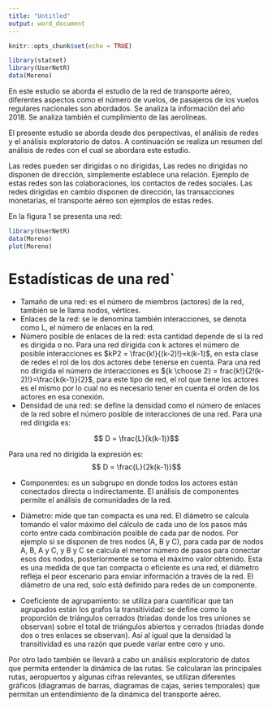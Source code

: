 ---
title: "Untitled"
output: word_document
---

```{r setup, include=FALSE, echo=FALSE}
knitr::opts_chunk$set(echo = TRUE)
```

```{r, message=FALSE, warning=FALSE, echo=FALSE}
library(statnet)
library(UserNetR)
data(Moreno)
```

En este estudio se aborda el estudio de la red de transporte aéreo, diferentes aspectos como el número de vuelos, de pasajeros de los vuelos regulares nacionales son abordados. Se analiza la información del año 2018. Se analiza también el cumplimiento de las aerolíneas.

El presente estudio se aborda desde dos perspectivas, el análisis de redes y el análisis exploratorio de datos. A continuación se realiza un resumen del análisis de redes con el cual se abordara este estudio.


Las redes pueden ser dirigidas o no dirigidas, Las redes no dirigidas no disponen de dirección, simplemente establece una relación. Ejemplo de estas redes son las colaboraciones, los contactos de redes sociales. Las redes dirigidas en cambio disponen de dirección, las transacciones monetarias, el transporte aéreo son ejemplos de estas redes.

En la figura 1 se presenta una red:

```{r, echo = FALSE}
library(UserNetR)
data(Moreno)
plot(Moreno)
```



# Estadísticas de una red`
* Tamaño de una red: es el número de miembros  (actores) de la red, también se le llama nodos, vértices.
* Enlaces de la red: se le denomina también interacciones, se denota como L, el número de enlaces en la red.
* Número posible de enlaces de la red: esta cantidad depende de si la red es dirigida o no. Para una red dirigida con k actores el número de posible interacciones es $kP2 = \frac{k!}{(k-2)!}=k(k-1)$, en esta clase de redes el rol de los dos actores debe tenerse en cuenta.
Para una red no dirigida el número de interacciones es ${k \choose 2} = frac{k!}{2!(k-2)!}=\frac{k(k-1)}{2}$, para este tipo de red, el rol que tiene los actores es el mismo por lo cual no es necesario tener en cuenta el orden de los actores en esa conexión.
* Densidad de una red: se define la densidad como el número de enlaces de la red sobre el número posible de interacciones de una red. Para una red dirigida es:

$$  D = \frac{L}{k(k-1)}$$


Para una red no dirigida la expresión es: 
$$  D = \frac{L}{2k(k-1)}$$

* Componentes: es un subgrupo en donde todos los actores están conectados directa o indirectamente. El análisis de componentes permite el análisis de comunidades de la red. 

* Diámetro: mide que tan compacta es una red. El diámetro se calcula tomando el valor máximo del cálculo de cada uno de los pasos más corto entre cada combinación posible de cada par de nodos. Por ejemplo si se disponen de tres nodos (A, B y C),  para cada par de nodos A, B, A y C, y B y C se calcula el menor número de pasos para conectar esos dos nodos, posteriormente se toma el máximo valor obtenido.
Esta es una medida de que tan compacta o eficiente es una red, el diámetro refleja el peor escenario para enviar información a través de la red. El  diámetro de una red, solo está definido para redes de un componente.

* Coeficiente de agrupamiento: se utiliza para cuantificar que tan agrupados están los grafos la transitividad: se define como la proporción de triángulos cerrados (triadas donde los tres uniones se observan) sobre el total de triángulos abiertos y cerrados (triadas donde dos o tres enlaces se observan). Así al igual que la densidad la transitividad es una razón que puede variar
entre cero y uno.

Por otro lado también se llevará a cabo un análisis exploratorio de datos que permita entender la dinámica de las rutas. Se calcularan las principales rutas, aeropuertos y algunas cifras relevantes, se utilizan diferentes gráficos (diagramas de barras, diagramas de cajas, series temporales) que permitan un entendimiento de la dinámica del transporte aéreo.
